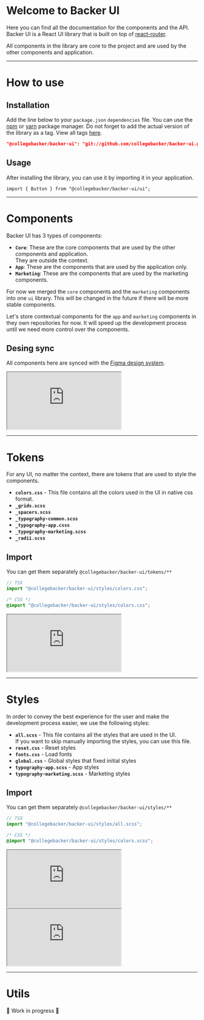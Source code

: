 
<Meta title="About/Introduction" />

# Welcome to Backer UI

Here you can find all the documentation for the components and the API. Backer UI is a React UI library that is built on top of [react-router](https://reacttraining.com/react-router/web/guides/quick-start).

All components in the library are core to the project and are used by the other components and application.

---

# How to use

## Installation

Add the line below to your `package.json` `dependencies` file. You can use the [npm](https://www.npmjs.com) or [yarn](https://yarnpkg.com) package manager. Do not forget to add the actual version of the library as a tag. View all tags [here](https://github.com/collegebacker/backer-ui/tags).

```json
"@collegebacker/backer-ui": "git://github.com/collegebacker/backer-ui.git#tag-version"
```

## Usage

After installing the library, you can use it by importing it in your application.

```tsx
import { Button } from "@collegebacker/backer-ui/ui";
```

---

# Components

Backer UI has 3 types of components:

- **`Core`**: These are the core components that are used by the other components and application. <br/> They are outside the context.
- **`App`**: These are the components that are used by the application only.
- **`Marketing`**: These are the components that are used by the marketing components.

For now we merged the `core` components and the `marketing` components into one `ui` library. This will be changed in the future if there will be more stable components.

Let's store contextual components for the `app` and `marketing` components in they own repositories for now. It will speed up the development process until we need more control over the components.

## Desing sync

All components here are synced with the [Figma design system](https://www.figma.com/files/project/11368881/%F0%9F%A7%AC-DNA?fuid=1090441672799451683).

<iframe
  className="iframe"
  src="https://www.figma.com/embed?embed_host=share&url=https%3A%2F%2Fwww.figma.com%2Ffile%2FhUNTB0CiupRRhLtQnawmzG%2F%25F0%259F%2592%258E-Core-UI%3Fnode-id%3D0%253A1"
  allowFullScreen
></iframe>

---

# Tokens

For any UI, no matter the context, there are tokens that are used to style the components.

- **`colors.css`** - This file contains all the colors used in the UI in native css format.
- **`_grids.scss`**
- **`_spacers.scss`**
- **`_typography-common.scss`**
- **`_typography-app.csss`**
- **`_typography-marketing.scss`**
- **`_radii.scss`**

## Import

You can get them separately `@collegebacker/backer-ui/tokens/**`

```jsx
// TSX
import "@collegebacker/backer-ui/styles/colors.css";
```

```css
/* CSS */
@import "@collegebacker/backer-ui/styles/colors.css";
```

<iframe
  className="iframe"
  src="https://www.figma.com/embed?embed_host=share&url=https%3A%2F%2Fwww.figma.com%2Ffile%2FhUNTB0CiupRRhLtQnawmzG%2F%25F0%259F%2592%258E-Core-UI%3Fnode-id%3D633%253A232"
  allowFullScreen
></iframe>

---

# Styles

In order to convey the best experience for the user and make the development process easier, we use the following styles:

- **`all.scss`** - This file contains all the styles that are used in the UI.<br/>
  If you want to skip manually importing the styles, you can use this file.
- **`reset.css`** - Reset styles
- **`fonts.css`** - Load fonts
- **`global.css`** - Global styles that fixed initial styles
- **`typography-app.scss`** - App styles
- **`typography-marketing.scss`** - Marketing styles

## Import

You can get them separately `@collegebacker/backer-ui/styles/**`

```jsx
// TSX
import "@collegebacker/backer-ui/styles/all.scss";
```

```css
/* CSS */
@import "@collegebacker/backer-ui/styles/colors.scss";
```

<iframe
  className="iframe"
  src="https://www.figma.com/embed?embed_host=share&url=https%3A%2F%2Fwww.figma.com%2Ffile%2FZRMTgesd763EB6ZcPATDs4%2F%25F0%259F%2585%25B0-App-Typography%3Fnode-id%3D2%253A14"
  allowFullScreen
></iframe>

<iframe
  className="iframe"
  src="https://www.figma.com/embed?embed_host=share&url=https%3A%2F%2Fwww.figma.com%2Ffile%2FdC61qLDcenVOQ5AjHEeeZp%2F%25F0%259F%2585%25B0-Marketing-Typography%3Fnode-id%3D1029%253A267"
  allowFullScreen
></iframe>

---

# Utils

🚧 Work in progress 🚧

